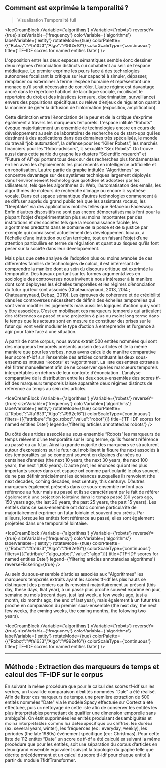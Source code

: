 
## Comment est exprimée la temporalité ? 

>Visualisation Temporalité full

<IceCreamBlock 
  xVariable={'algorithms'} 
  yVariable={'robots'} 
  reverseY={true} 
  sizeVariable={'frequency'} 
  colorVariable={'algorithms'} 
  labelVariable={'entity'} 
  rotateMode={true} 
  colorPalette={{"Robot":"#fa1633","Algo":"#992ef6"}}
  colorScaleType={'continuous'}
  title={'TF-IDF scores for named entities Date'} 
/>

L'opposition entre les deux espaces sémantiques semble donc dessiner deux régimes d’énonciation distincts qui cohabitent au sein de l’espace médiatique. Le premier exprime les peurs face à des technologies autonomes focalisant la critique sur leur capacité à simuler, dépasser, remplacer ou exterminer à terme l’espèce humaine et représentant une menace qu’il serait nécessaire de contrôler. L’autre régime est davantage ancré dans le répertoire habituel de la critique sociale, mobilisant le répertoire du droit et des  injustices (censure, discrimination, surveillance) envers des populations spécifiques ou relève d’enjeux de régulation quant à la manière de gérer la diffusion de l’information (exposition, amplification).

Cette distinction entre l’énonciation de la peur et de la critique s’exprime également à travers les marqueurs temporels. L’espace intitulé “Robots” évoque majoritairement un ensemble de technologies encore en cours de développement au sein de laboratoires de recherche ou de start-ups qui les destinent à des applications dans des domaines très spécialisés, le monde du travail “job automation”, la défense pour les “Killer Robots”, les marchés financiers pour les "Robo-advisors", la sexualité “Sex Robots”. On trouve aussi dans cette partie du graphe les clusters “Scientific research” et ”Future of AI” qui portent tous deux sur des recherches plus fondamentales en lien avec les déploiements les plus récents en intelligence artificielle et en robotisation. L’autre partie du graphe intitulée "Algorithmes" se concentre davantage sur des systèmes techniques largement déployés dans l’environnement technologique quotidien et adoptées par les utilisateurs, tels que les algorithmes du Web, l’automatisation des emails, les algorithmes de moteurs de recherche d’image ou encore la synthèse vocale. Dans cet espace sémantique d’autres technologies commencent à se diffuser auprès du grand public tels que les assistants vocaux, les “Deepfake” via des applications mobiles telles que Reface ou Faceswap. Enfin d’autres dispositifs ne sont pas encore démocratisés mais font pour la plupart l’objet d’expérimentation plus ou moins importantes par des institutions et des sociétés tels que la reconnaissance faciale, les algorithmes prédictifs dans le domaine de la police et de la justice par exemple qui connaissent actuellement des développement locaux, à l’échelle d’une institution ou d’un territoire, tout en faisant l’objet d’une attention particulière en terme de régulation et quant aux risques qu’ils font peser sur la société dans leur développement. 

Mais plus que cette analyse de l’adoption plus ou moins avancée de ces différentes familles de technologies de calcul, il est intéressant de comprendre la manière dont au sein du discours critique est exprimée la temporalité. Des travaux portant sur les formes argumentatives en sociologie des controverses nous invitent à nous intéresser à la manière dont sont déployées les échelles temporelles et les régimes d’énonciation du futur qui leur sont associés (Chateauraynaud, 2013, 2014 ; Chateauraynaud, Debaz, 2019). Les épreuves de cohérence et de crédibilité dans les controverses nécessitent de définir des échelles temporelles qui vont venir modifier les jugements mais aussi les logiques d’action qui y vont y être associées. C’est en mobilisant des marqueurs temporels qui articulent des références au passé et une projection à plus ou moins long terme dans le temps que les acteurs sont en mesure de constituer des prises sur le futur qui vont venir moduler le type d’action à entreprendre et l’urgence à agir pour faire face à une situation. 

A partir de notre corpus, nous avons extrait 500 entités nommées qui sont des marqueurs temporels présents au sein des articles et de la même manière que pour les verbes, nous avons calculé de manière comparative leur score tf-idf sur l’ensemble des articles constituant les deux sous-ensembles intitulés “Robots” et "Algorithmes". La liste des entités extraite a été filtrer manuellement afin de ne conserver que les marqueurs temporels interprétables en dehors de leur contexte d’énonciation . L’analyse comparative de la distribution entre les deux sous-ensembles des scores tf-idf des marqueurs temporels laisse apparaître deux régimes distincts de référence au temps au sein des articles. 

<IceCreamBlock 
  xVariable={'algorithms'} 
  yVariable={'robots'} 
  reverseY={true} 
  sizeVariable={'frequency'} 
  colorVariable={'algorithms'} 
  labelVariable={'entity'} 
  rotateMode={true} 
  colorPalette={{"Robot":"#fa1633","Algo":"#992ef6"}}
  colorScaleType={'continuous'} 
  filters={[{"attribute":"algo_robot","value":"robot"}]}
  title={'TF-IDF scores for named entities Date'} 
  legend={'filtering articles annotated as robots'}
/>

Du côté des articles associés au sous-ensemble “Robots” les marqueurs de temps relèvent d’une temporalité sur le long terme, qu’ils fassent référence au passé ou au futur. Ainsi la grande majorité des marqueurs se structurent autour d’expressions sur le futur qui mobilisent la figure the next associés à des temporalités qui se comptent souvent en dizaines d’années ou centaines d’années (the next 10 years, the next 30 years, the next 100 years, the next 1,000 years). D’autre part, les énoncés qui ont les plus importants scores dans cet espace ont comme particularité le plus souvent de ne pas définir précisément les échéances auxquelles ils renvoient (the next decades, coming decades, next century, this century). D’autres marqueurs également présents dans ce sous-ensemble ne font pas référence au futur mais au passé et ils se caractérisent par le fait de référer également à une projection lointaine dans le temps passé (30 years ago, 150 years ago, the last 20 years, the past 25 years, the past 15 years). Les entités dans ce sous-ensemble ont donc comme particularité de majoritairement exprimer un futur lointain et souvent peu précis. Par ailleurs, lorsque les entités font référence au passé, elles sont également projetées dans une temporalité lointaine.

<IceCreamBlock 
  xVariable={'algorithms'} 
  yVariable={'robots'} 
  reverseY={true} 
  sizeVariable={'frequency'} 
  colorVariable={'algorithms'} 
  labelVariable={'entity'} 
  rotateMode={true} 
  colorPalette={{"Robot":"#fa1633","Algo":"#992ef6"}}
  colorScaleType={'continuous'} 
  filters={[{"attribute":"algo_robot","value":"algo"}]}
  title={'TF-IDF scores for named entities Date'} 
  legend={'filtering articles annotated as algorithms'}
  reverseFlickering={true}
/>

Au sein du sous-ensemble d’articles associés aux "Algorithmes" les marqueurs temporels extraits ayant les scores tf-idf les plus hauts se distinguent des premiers car ils renvoient majoritairement au présent (this day, these days, that year), à un passé plus proche souvent exprimé en jour, semaine ou mois (recent days, just last week, a few weeks ago, just a month, six months ago, the end of last year), mais également à un futur très proche en comparaison du premier sous-ensemble (the next day, the next few weeks, the coming weeks, the coming months, the following two years). 

<IceCreamBlock 
  xVariable={'algorithms'} 
  yVariable={'robots'} 
  reverseY={true} 
  sizeVariable={'frequency'} 
  colorVariable={'algorithms'} 
  labelVariable={'entity'} 
  rotateMode={true} 
  colorPalette={{"Robot":"#fa1633","Algo":"#992ef6"}}
  colorScaleType={'continuous'}
  title={'TF-IDF scores for named entities Date'} 
/>


---

<div className="methodo-container">
  <h2 id="m-thode-extraction-des-marqueurs-de-temps-et-calcul-des-tf-idf-sur-le-corpus">Méthode : Extraction des marqueurs de temps et calcul des TF-IDF sur le corpus</h2>
<p>En suivant la même procédure que pour le calcul des scores tf-idf sur les verbes, un travail de comparaison d’entités nommées “Date” a été réalisé. Afin de lister ces marqueurs de temps, une première extraction de 500 entités nommées &quot;Date&quot; via le modèle Spacy effectuée sur Cortext a été effectuée, puis un nettoyage de cette liste afin de conserver les entités les plus interprétables permettant de qualifier une dimension temporelle sans ambiguïté. On était supprimées les entités produisant des ambiguïtés et moins interprétables comme les dates spécifique ou chiffrée, les durées (ex: several years, winter), les fréquences (ex : everyday, weekly), les périodes (the late 1980s) événement spécifique (ex : Christmas). Pour cette liste de 112 entités “Date” un score de tf-df a été calculé en suivant la même procédure que pour les entités, soit une séparation du corpus d’articles en deux grand ensemble équivalent suivant la topologie du graphe telle que décrite précédemment et un calcul du score tf-idf pour chaque entité à partir du module TfidfTransformer.</p>
</div>
